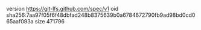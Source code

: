 version https://git-lfs.github.com/spec/v1
oid sha256:7aa97f05f6f48dbfad248b8375639b0a6784672790fb9ad98bd0cd065aaf093a
size 471796
